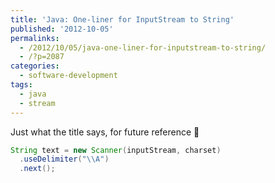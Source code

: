 ```yaml
---
title: 'Java: One-liner for InputStream to String'
published: '2012-10-05'
permalinks:
  - /2012/10/05/java-one-liner-for-inputstream-to-string/
  - /?p=2087
categories:
  - software-development
tags:
  - java
  - stream
---
```


Just what the title says, for future reference 🙂

```java
String text = new Scanner(inputStream, charset)
  .useDelimiter("\\A")
  .next();
```
